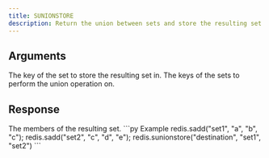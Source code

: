 ```yaml
---
title: SUNIONSTORE
description: Return the union between sets and store the resulting set in a key
---
```


## Arguments



<ParamField body="destination" type="str" required>
  The key of the set to store the resulting set in.
</ParamField>


<ParamField body="keys" type="*List[str]" required>
  The keys of the sets to perform the union operation on.
</ParamField>


## Response

<ResponseField type="TValue[]" required>
  The members of the resulting set.
</ResponseField>

<RequestExample>
```py Example 
redis.sadd("set1", "a", "b", "c"); 
redis.sadd("set2", "c", "d", "e"); 
redis.sunionstore("destination", "set1", "set2")
```

</RequestExample>
